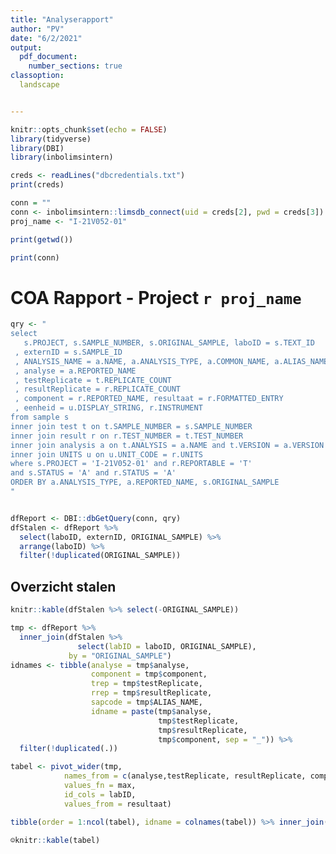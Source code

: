 ```yaml
---
title: "Analyserapport"
author: "PV"
date: "6/2/2021"
output:
  pdf_document: 
    number_sections: true
classoption:
  landscape


---
```


```r
knitr::opts_chunk$set(echo = FALSE)
library(tidyverse)
library(DBI)
library(inbolimsintern)
```

```r
creds <- readLines("dbcredentials.txt")
print(creds)

conn = ""
conn <- inbolimsintern::limsdb_connect(uid = creds[2], pwd = creds[3])
proj_name <- "I-21V052-01"

print(getwd())

print(conn)

```

# COA Rapport - Project `r proj_name`

```r
qry <- "
select 
   s.PROJECT, s.SAMPLE_NUMBER, s.ORIGINAL_SAMPLE, laboID = s.TEXT_ID
 , externID = s.SAMPLE_ID
 , ANALYSIS_NAME = a.NAME, a.ANALYSIS_TYPE, a.COMMON_NAME, a.ALIAS_NAME
 , analyse = a.REPORTED_NAME
 , testReplicate = t.REPLICATE_COUNT
 , resultReplicate = r.REPLICATE_COUNT
 , component = r.REPORTED_NAME, resultaat = r.FORMATTED_ENTRY
 , eenheid = u.DISPLAY_STRING, r.INSTRUMENT 
from sample s 
inner join test t on t.SAMPLE_NUMBER = s.SAMPLE_NUMBER
inner join result r on r.TEST_NUMBER = t.TEST_NUMBER
inner join analysis a on t.ANALYSIS = a.NAME and t.VERSION = a.VERSION
inner join UNITS u on u.UNIT_CODE = r.UNITS
where s.PROJECT = 'I-21V052-01' and r.REPORTABLE = 'T' 
and s.STATUS = 'A' and r.STATUS = 'A'
ORDER BY a.ANALYSIS_TYPE, a.REPORTED_NAME, s.ORIGINAL_SAMPLE
"


dfReport <- DBI::dbGetQuery(conn, qry)
dfStalen <- dfReport %>% 
  select(laboID, externID, ORIGINAL_SAMPLE) %>% 
  arrange(laboID) %>% 
  filter(!duplicated(ORIGINAL_SAMPLE))

```

## Overzicht stalen

```r
knitr::kable(dfStalen %>% select(-ORIGINAL_SAMPLE))

tmp <- dfReport %>% 
  inner_join(dfStalen %>% 
               select(labID = laboID, ORIGINAL_SAMPLE), 
             by = "ORIGINAL_SAMPLE")
idnames <- tibble(analyse = tmp$analyse, 
                  component = tmp$component,
                  trep = tmp$testReplicate,
                  rrep = tmp$resultReplicate,
                  sapcode = tmp$ALIAS_NAME,
                  idname = paste(tmp$analyse, 
                                 tmp$testReplicate,
                                 tmp$resultReplicate,
                                 tmp$component, sep = "_")) %>% 
  filter(!duplicated(.))

tabel <- pivot_wider(tmp, 
            names_from = c(analyse,testReplicate, resultReplicate, component), 
            values_fn = max,
            id_cols = labID, 
            values_from = resultaat)

tibble(order = 1:ncol(tabel), idname = colnames(tabel)) %>% inner_join(idnames)

☺knitr::kable(tabel)

```
